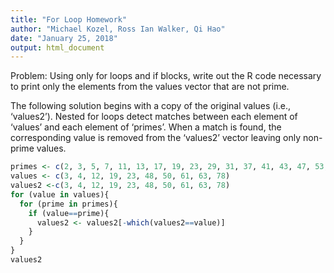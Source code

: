 ---
title: "For Loop Homework"
author: "Michael Kozel, Ross Ian Walker, Qi Hao"
date: "January 25, 2018"
output: html_document
---

Problem: Using only for loops and if blocks, write out the R code necessary to print only the elements from the values vector that are not prime.

The following solution begins with a copy of the original values (i.e., 'values2'). Nested for loops detect matches between each element of 'values' and each element of 'primes'. When a match is found, the corresponding value is removed from the 'values2' vector leaving only non-prime values.
```{r}
primes <- c(2, 3, 5, 7, 11, 13, 17, 19, 23, 29, 31, 37, 41, 43, 47, 53, 59, 61, 67, 71, 73, 79, 83, 89, 97)
values <- c(3, 4, 12, 19, 23, 48, 50, 61, 63, 78)
values2 <-c(3, 4, 12, 19, 23, 48, 50, 61, 63, 78)
for (value in values){
  for (prime in primes){
    if (value==prime){
      values2 <- values2[-which(values2==value)]
    }
  }
}
values2
```
